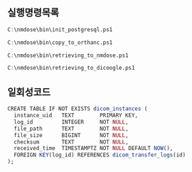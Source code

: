 ## 실행명령목록

```r
C:\nmdose\bin\init_postgresql.ps1
```

```r
C:\nmdose\bin\copy_to_orthanc.ps1
```

```r
C:\nmdose\bin\retrieving_to_nmdose.ps1
```

```r
C:\nmdose\bin\retrieving_to_dicoogle.ps1
```

## 일회성코드

```r
CREATE TABLE IF NOT EXISTS dicom_instances (
  instance_uid   TEXT        PRIMARY KEY,
  log_id         INTEGER     NOT NULL,
  file_path      TEXT        NOT NULL,
  file_size      BIGINT      NOT NULL,
  checksum       TEXT        NOT NULL,
  received_time  TIMESTAMPTZ NOT NULL DEFAULT NOW(),
  FOREIGN KEY(log_id) REFERENCES dicom_transfer_logs(id)
);
```

